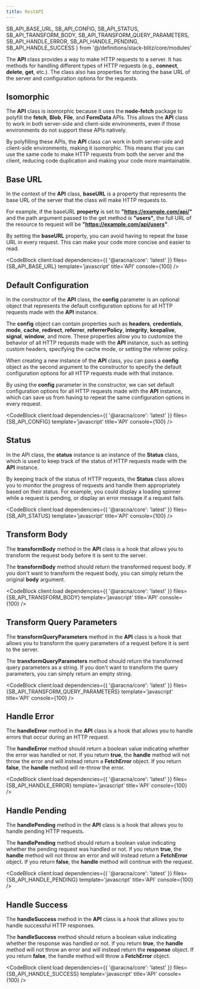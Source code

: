 ```yaml
---
title: RestAPI
---
```


  SB_API_BASE_URL,
  SB_API_CONFIG,
  SB_API_STATUS,
  SB_API_TRANSFORM_BODY,
  SB_API_TRANSFORM_QUERY_PARAMETERS,
  SB_API_HANDLE_ERROR,
  SB_API_HANDLE_PENDING,
  SB_API_HANDLE_SUCCESS
} from '@/definitions/stack-blitz/core/modules'

The **API** class provides a way to make HTTP requests to a server. It has methods for handling different types of HTTP requests (e.g., **connect**, **delete**, **get**, etc.). The class also has properties for storing the base URL of the server and configuration options for the requests.

## Isomorphic

The **API** class is isomorphic because it uses the **node-fetch** package to polyfill the **fetch**, **Blob**, **File**, and **FormData** APIs. This allows the **API** class to work in both server-side and client-side environments, even if those environments do not support these APIs natively.

By polyfilling these APIs, the **API** class can work in both server-side and client-side environments, making it isomorphic. This means that you can use the same code to make HTTP requests from both the server and the client, reducing code duplication and making your code more maintainable.

## Base URL

In the context of the **API** class, **baseURL** is a property that represents the base URL of the server that the class will make HTTP requests to.

For example, if the baseURL **property** is set to **"https://example.com/api/"** and the path argument passed to the get method is **"users"**, the full URL of the resource to request will be **"https://example.com/api/users"**.

By setting the **baseURL** property, you can avoid having to repeat the base URL in every request. This can make your code more concise and easier to read.

<CodeBlock client:load dependencies={{ '@aracna/core': 'latest' }} files={SB_API_BASE_URL} template='javascript' title='API' console={100} />

## Default Configuration

In the constructor of the **API** class, the **config** parameter is an optional object that represents the default configuration options for all HTTP requests made with the **API** instance.

The **config** object can contain properties such as **headers**, **credentials**, **mode**, **cache**, **redirect**, **referrer**, **referrerPolicy**, **integrity**, **keepalive**, **signal**, **window**, and more. These properties allow you to customize the behavior of all HTTP requests made with the **API** instance, such as setting custom headers, specifying the cache mode, or setting the referrer policy.

When creating a new instance of the **API** class, you can pass a **config** object as the second argument to the constructor to specify the default configuration options for all HTTP requests made with that instance.

By using the **config** parameter in the constructor, we can set default configuration options for all HTTP requests made with the **API** instance, which can save us from having to repeat the same configuration options in every request.

<CodeBlock client:load dependencies={{ '@aracna/core': 'latest' }} files={SB_API_CONFIG} template='javascript' title='API' console={100} />

## Status

In the API class, the **status** instance is an instance of the **Status** class, which is used to keep track of the status of HTTP requests made with the **API** instance.

By keeping track of the status of HTTP requests, the **Status** class allows you to monitor the progress of requests and handle them appropriately based on their status. For example, you could display a loading spinner while a request is pending, or display an error message if a request fails.

<CodeBlock client:load dependencies={{ '@aracna/core': 'latest' }} files={SB_API_STATUS} template='javascript' title='API' console={100} />

## Transform Body

The **transformBody** method in the **API** class is a hook that allows you to transform the request body before it is sent to the server.

The **transformBody** method should return the transformed request body. If you don't want to transform the request body, you can simply return the original **body** argument.

<CodeBlock client:load dependencies={{ '@aracna/core': 'latest' }} files={SB_API_TRANSFORM_BODY} template='javascript' title='API' console={100} />

## Transform Query Parameters

The **transformQueryParameters** method in the **API** class is a hook that allows you to transform the query parameters of a request before it is sent to the server.

The **transformQueryParameters** method should return the transformed query parameters as a string. If you don't want to transform the query parameters, you can simply return an empty string.

<CodeBlock client:load dependencies={{ '@aracna/core': 'latest' }} files={SB_API_TRANSFORM_QUERY_PARAMETERS} template='javascript' title='API' console={100} />

## Handle Error

The **handleError** method in the **API** class is a hook that allows you to handle errors that occur during an HTTP request.

The **handleError** method should return a boolean value indicating whether the error was handled or not. If you return **true**, the **handle** method will not throw the error and will instead return a **FetchError** object. If you return **false**, the **handle** method will re-throw the error.

<CodeBlock client:load dependencies={{ '@aracna/core': 'latest' }} files={SB_API_HANDLE_ERROR} template='javascript' title='API' console={100} />

## Handle Pending

The **handlePending** method in the **API** class is a hook that allows you to handle pending HTTP requests.

The **handlePending** method should return a boolean value indicating whether the pending request was handled or not. If you return **true**, the **handle** method will not throw an error and will instead return a **FetchError** object. If you return **false**, the **handle** method will continue with the request.

<CodeBlock client:load dependencies={{ '@aracna/core': 'latest' }} files={SB_API_HANDLE_PENDING} template='javascript' title='API' console={100} />

## Handle Success

The **handleSuccess** method in the **API** class is a hook that allows you to handle successful HTTP responses.

The **handleSuccess** method should return a boolean value indicating whether the response was handled or not. If you return **true**, the **handle** method will not throw an error and will instead return the **response** object. If you return **false**, the handle method will throw a **FetchError** object.

<CodeBlock client:load dependencies={{ '@aracna/core': 'latest' }} files={SB_API_HANDLE_SUCCESS} template='javascript' title='API' console={100} />
